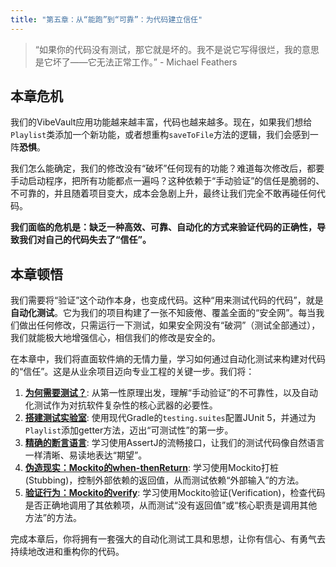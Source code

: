 ```yaml
---
title: "第五章：从“能跑”到“可靠”：为代码建立信任"
---
```


> "如果你的代码没有测试，那它就是坏的。我不是说它写得很烂，我的意思是它坏了——它无法正常工作。" - Michael Feathers

## 本章危机

我们的VibeVault应用功能越来越丰富，代码也越来越多。现在，如果我们想给`Playlist`类添加一个新功能，或者想重构`saveToFile`方法的逻辑，我们会感到一阵**恐惧**。

我们怎么能确定，我们的修改没有“破坏”任何现有的功能？难道每次修改后，都要手动启动程序，把所有功能都点一遍吗？这种依赖于“手动验证”的信任是脆弱的、不可靠的，并且随着项目变大，成本会急剧上升，最终让我们完全不敢再碰任何代码。

**我们面临的危机是：缺乏一种高效、可靠、自动化的方式来验证代码的正确性，导致我们对自己的代码失去了“信任”。**

## 本章顿悟

我们需要将“验证”这个动作本身，也变成代码。这种“用来测试代码的代码”，就是**自动化测试**。它为我们的项目构建了一张不知疲倦、覆盖全面的“安全网”。每当我们做出任何修改，只需运行一下测试，如果安全网没有“破洞”（测试全部通过），我们就能极大地增强信心，相信我们的修改是安全的。

在本章中，我们将直面软件熵的无情力量，学习如何通过自动化测试来构建对代码的“信任”。这是从业余项目迈向专业工程的关键一步。我们将：

1.  **[为何需要测试？](./01-why-test.qmd)**: 从第一性原理出发，理解“手动验证”的不可靠性，以及自动化测试作为对抗软件复杂性的核心武器的必要性。
2.  **[搭建测试实验室](./02-setup-lab.qmd)**: 使用现代Gradle的`testing.suites`配置JUnit 5，并通过为`Playlist`添加getter方法，迈出“可测试性”的第一步。
3.  **[精确的断言语言](./03-assertion-language.qmd)**: 学习使用AssertJ的流畅接口，让我们的测试代码像自然语言一样清晰、易读地表达“期望”。
4.  **[伪造现实：Mockito的when-thenReturn](./04-faking-reality.qmd)**: 学习使用Mockito打桩(Stubbing)，控制外部依赖的返回值，从而测试依赖“外部输入”的方法。
5.  **[验证行为：Mockito的verify](./05-verifying-actions.qmd)**: 学习使用Mockito验证(Verification)，检查代码是否正确地调用了其依赖项，从而测试“没有返回值”或“核心职责是调用其他方法”的方法。

完成本章后，你将拥有一套强大的自动化测试工具和思想，让你有信心、有勇气去持续地改进和重构你的代码。 